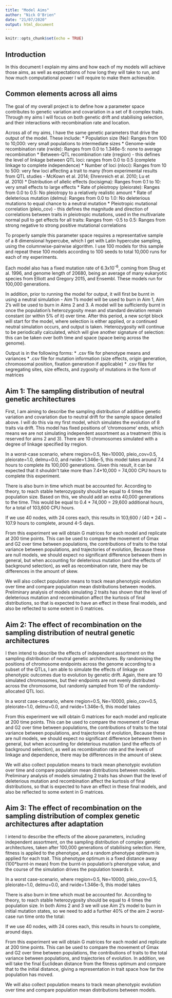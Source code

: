 ```yaml
---
title: "Model Aims"
author: "Nick O'Brien"
date: "21/07/2020"
output: html_document
---
```


```r
knitr::opts_chunk$set(echo = TRUE)
```

## Introduction

In this document I explain my aims and how each of my models will achieve those aims, as well as expectations of how long they will take to run, and how much computational power I will require to make them achievable. 

## Common elements across all aims

The goal of my overall project is to define how a parameter space contributes to genetic variation and covariation in a set of 8 complex traits. Through my aims I will focus on both genetic drift and stabilising selection, and their interactions with recombination rate and location. 

Across all of my aims, I have the same genetic parameters that drive the output of the model. These include: 
* Population size (Ne): Ranges from 100 to 10,000: very small populations to intermediate sizes 
* Genome-wide recombination rate (rwide): Ranges from 0.0 to 1.346e-5: none to average recombination
* Between-QTL recombination rate (rregion) - this defines the level of linkage between QTL loci: ranges from 0.0 to 0.5 (complete linkage to complete independence)
* Number of loci (nloci): Ranges from 10 to 500: very few loci affecting a trait to many (from experimental results from QTL studies - McKown et al. 2014; Ehrenreich et al. 2010; Lu et al. 2010)
* Distribution of allelic effects (locisigma): Ranges from 0.1 to 10: very small effects to large effects
* Rate of pleiotropy (pleiorate): Ranges from 0.0 to 0.5: No pleiotropy to a relatively realistic amount
* Rate of deleterious mutation (delmu): Ranges from 0.0 to 1.0: No deleterious mutations to equal chance to a neutral mutation
* Pleiotropic mutational correlation (pleio_cov) - this defines the magnitude and direction of correlations between traits in pleiotropic mutations, used in the multivariate normal pull to get effects for all traits: Ranges from -0.5 to 0.5: Ranges from strong negative to strong positive mutational correlations

To properly sample this parameter space requires a representative sample of a 8 dimensional hypercube, which I get with Latin hypercube sampling, using the columnwise-pairwise algorithm. I use 100 models for this sample and repeat these 100 models according to 100 seeds to total 10,000 runs for each of my experiments. 

Each model also has a fixed mutation rate of 6.3x10^-6^, coming from Shug et al. 1996, and genome length of 20680, being an average of many eukaryotic species from Elliott and Gregory 2015, and Ensembl. These models run for 100,000 generations.

In addition, prior to running the model for output, it will first be burnt in using a neutral simulation - Aim 1's model will be used to burn in Aim 1, Aim 2's will be used to burn in Aims 2 and 3. A model will be sufficiently burnt in once the population's heterozygosity mean and standard deviation remain constant (or within 5% of it) over time. After this period, a new script block will start for the model, where selection is either applied, or a continued neutral simulation occurs, and output is taken. Heterozygosity will continue to be periodically calculated, which will give another signature of selection: this can be taken over both time and space (space being across the genome).

Output is in the following forms:
* .csv file for phenotype means and variances
* .csv file for mutation information (size effects, origin generation, chromosomal position, fixation generation if applicable)
* .csv files for segregating sites, size effects, and zygosity of mutations in the form of matrices



## Aim 1: The sampling distribution of neutral genetic architectures

First, I am aiming to describe the sampling distribution of additive genetic variation and covariation due to neutral drift for the sample space detailed above. I will do this via my first model, which simulates the evolution of 8 traits via drift. This model has fixed positions of 'chromosome' ends, which means we are not simulating independent assortment as a treatment (this is reserved for aims 2 and 3). There are 10 chromosomes simulated with a degree of linkage specified by rregion.

In a worst-case scenario, where rregion=0.5, Ne=10000, pleio_cov=0.5, pleiorate=1.0, delmu=0.0, and rwide=1.346e-5, this model takes around 7.4 hours to complete its 100,000 generations.
Given this result, it can be expected that it shouldn't take more than 7.4*10,000 = 74,000 CPU hours to complete this experiment.

There is also burn in time which must be accounted for. According to theory, to reach stable heterozygosity should be equal to 4 times the population size. Based on this, we should add an extra 40,000 generations to the time. This would be equal to 0.4 * 74,000 = 29,600 additional hours, for a total of 103,600 CPU hours.

If we use 40 nodes, with 24 cores each, this results in 103,600 / (40 * 24) ~ 107.9 hours to complete, around 4-5 days.

From this experiment we will obtain G matrices for each model and replicate at 200 time points. This can be used to compare the movement of Gmax and G2 over time between populations, the contributions of traits to the total variance between populations, and trajectories of evolution, Because these are null models, we should expect no significant difference between them in general, but when accounting for deleterious mutation (and the effects of background selection), as well as recombination rate, there may be differences in the amount of skew.

We will also collect population means to track mean phenotypic evolution over time and compare population mean distributions between models. Preliminary analysis of models simulating 2 traits has shown that the level of deleterious mutation and recombination affect the kurtosis of final distributions, so that is expected to have an effect in these final models, and also be reflected to some extent in G matrices.

## Aim 2: The effect of recombination on the sampling distribution of neutral genetic architectures

I then intend to describe the effects of independent assortment on the sampling distribution of neutral genetic architectures. By randomising the positions of chromosome endpoints across the genome according to a subset of the QTLs, I am able to simulate the effects of linkage on phenotypic outcomes due to evolution by genetic drift. Again, there are 10 simulated chromosomes, but their endpoints are not evenly distributed across the chromosome, but randomly sampled from 10 of the randomly-allocated QTL loci.

In a worst case-scenario, where rregion=0.5, Ne=10000, pleio_cov=0.5, pleiorate=1.0, delmu=0.0, and rwide=1.346e-5, this model takes



From this experiment we will obtain G matrices for each model and replicate at 200 time points. This can be used to compare the movement of Gmax and G2 over time between populations, the contributions of traits to the total variance between populations, and trajectories of evolution, Because these are null models, we should expect no significant difference between them in general, but when accounting for deleterious mutation (and the effects of background selection), as well as recombination rate and the levels of linkage and dependence, there may be differences in the amount of skew.

We will also collect population means to track mean phenotypic evolution over time and compare population mean distributions between models. Preliminary analysis of models simulating 2 traits has shown that the level of deleterious mutation and recombination affect the kurtosis of final distributions, so that is expected to have an effect in these final models, and also be reflected to some extent in G matrices.


## Aim 3: The effect of recombination on the sampling distribution of complex genetic architectures after adaptation

I intend to describe the effects of the above parameters, including independent assortment, on the sampling distribution of complex genetic architectures, taken after 100,000 generations of stabilising selection. Here, fitness is applied to the phenotype, and a random phenotype optimum is applied for each trait. This phenotype optimum is a fixed distance away (100*burnt-in mean) from the burnt-in population's phenotype value, and the course of the simulation drives the population towards it. 

In a worst case-scenario, where rregion=0.5, Ne=10000, pleio_cov=0.5, pleiorate=1.0, delmu=0.0, and rwide=1.346e-5, this model takes

There is also burn in time which must be accounted for. According to theory, to reach stable heterozygosity should be equal to 4 times the population size. In both Aims 2 and 3 we will use Aim 2's model to burn in initial mutation states, so we need to add a further 40% of the aim 2 worst-case run time onto the total: 

If we use 40 nodes, with 24 cores each, this results in  hours to complete, around  days.


From this experiment we will obtain G matrices for each model and replicate at 200 time points. This can be used to compare the movement of Gmax and G2 over time between populations, the contributions of traits to the total variance between populations, and trajectories of evolution. In addition, we will take the final Euclidean distance from the fitness optimum and compare that to the initial distance, giving a representation in trait space how far the population has moved. 

We will also collect population means to track mean phenotypic evolution over time and compare population mean distributions between models.
